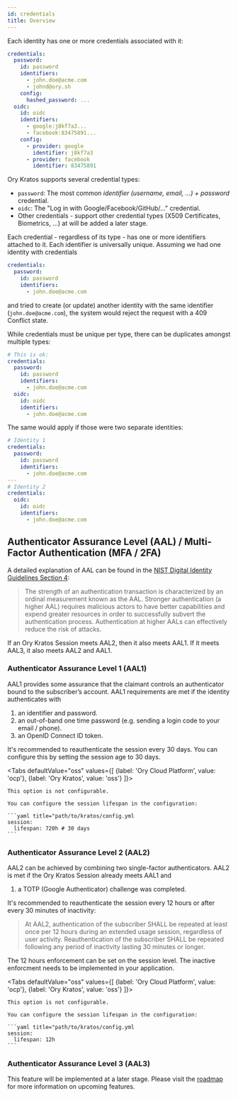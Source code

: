 ```yaml
---
id: credentials
title: Overview
---
```


Each identity has one or more credentials associated with it:

```yaml
credentials:
  password:
    id: password
    identifiers:
      - john.doe@acme.com
      - johnd@ory.sh
    config:
      hashed_password: ...
  oidc:
    id: oidc
    identifiers:
      - google:j8kf7a3...
      - facebook:83475891...
    config:
      - provider: google
        identifier: j8kf7a3
      - provider: facebook
        identifier: 83475891
```

Ory Kratos supports several credential types:

- `password`: The most common _identifier (username, email, ...) + password_
  credential.
- `oidc`: The "Log in with Google/Facebook/GitHub/..." credential.
- Other credentials - support other credential types (X509 Certificates,
  Biometrics, ...) at will be added a later stage.

Each credential - regardless of its type - has one or more identifiers attached
to it. Each identifier is universally unique. Assuming we had one identity with
credentials

```yaml
credentials:
  password:
    id: password
    identifiers:
      - john.doe@acme.com
```

and tried to create (or update) another identity with the same identifier
(`john.doe@acme.com`), the system would reject the request with a 409 Conflict
state.

While credentials must be unique per type, there can be duplicates amongst
multiple types:

```yaml
# This is ok:
credentials:
  password:
    id: password
    identifiers:
      - john.doe@acme.com
  oidc:
    id: oidc
    identifiers:
      - john.doe@acme.com
```

The same would apply if those were two separate identities:

```yaml
# Identity 1
credentials:
  password:
    id: password
    identifiers:
      - john.doe@acme.com
---
# Identity 2
credentials:
  oidc:
    id: oidc
    identifiers:
      - john.doe@acme.com
```

## Authenticator Assurance Level (AAL) / Multi-Factor Authentication (MFA / 2FA)

A detailed explanation of AAL can be found in the
[NIST Digital Identity Guidelines Section 4](https://nvlpubs.nist.gov/nistpubs/SpecialPublications/NIST.SP.800-63b.pdf):

> The strength of an authentication transaction is characterized by an ordinal
> measurement known as the AAL. Stronger authentication (a higher AAL) requires
> malicious actors to have better capabilities and expend greater resources in
> order to successfully subvert the authentication process. Authentication at
> higher AALs can effectively reduce the risk of attacks.

If an Ory Kratos Session meets AAL2, then it also meets AAL1. If it meets AAL3,
it also meets AAL2 and AAL1.

### Authenticator Assurance Level 1 (AAL1)

AAL1 provides some assurance that the claimant controls an authenticator bound
to the subscriber’s account. AAL1 requirements are met if the identity
authenticates with

1. an identifier and password.
2. an out-of-band one time password (e.g. sending a login code to your email /
   phone).
3. an OpenID Connect ID token.

It's recommended to reauthenticate the session every 30 days. You can configure
this by setting the session age to 30 days.

<Tabs
  defaultValue="oss"
  values={[
    {label: 'Ory Cloud Platform', value: 'ocp'},
    {label: 'Ory Kratos', value: 'oss'}
  ]}>
  <TabItem value="ocp">

    This option is not configurable.

  </TabItem>
  <TabItem value="oss">

    You can configure the session lifespan in the configuration:

    ```yaml title="path/to/kratos/config.yml
    session:
      lifespan: 720h # 30 days
    ```

  </TabItem>
</Tabs>

### Authenticator Assurance Level 2 (AAL2)

AAL2 can be achieved by combining two single-factor authenticators. AAL2 is met
if the Ory Kratos Session already meets AAL1 and

1. a TOTP (Google Authenticator) challenge was completed.

It's recommended to reauthenticate the session every 12 hours or after every 30
minutes of inactivity:

> At AAL2, authentication of the subscriber SHALL be repeated at least once per
> 12 hours during an extended usage session, regardless of user activity.
> Reauthentication of the subscriber SHALL be repeated following any period of
> inactivity lasting 30 minutes or longer.

The 12 hours enforcement can be set on the session level. The inactive
enforcment needs to be implemented in your application.

<Tabs
  defaultValue="oss"
  values={[
    {label: 'Ory Cloud Platform', value: 'ocp'},
    {label: 'Ory Kratos', value: 'oss'}
  ]}>
  <TabItem value="ocp">

    This option is not configurable.

  </TabItem>
  <TabItem value="oss">

    You can configure the session lifespan in the configuration:

    ```yaml title="path/to/kratos/config.yml
    session:
      lifespan: 12h
    ```

  </TabItem>
</Tabs>

### Authenticator Assurance Level 3 (AAL3)

This feature will be implemented at a later stage. Please visit the [roadmap](../../ecosystem/roadmap.md) for more information on upcoming features.
